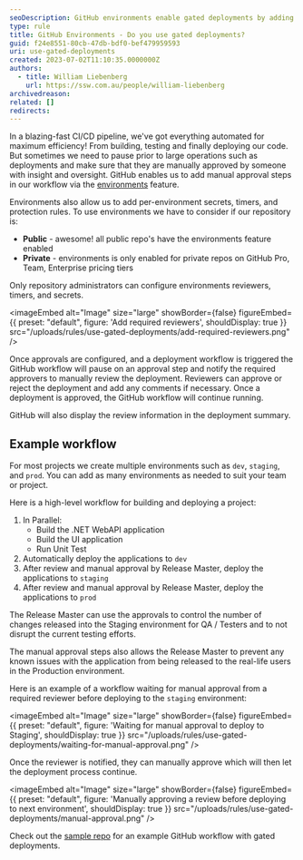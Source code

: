 ```yaml
---
seoDescription: GitHub environments enable gated deployments by adding manual approval steps to your workflow, ensuring that large operations are reviewed and approved before deployment.
type: rule
title: GitHub Environments - Do you use gated deployments?
guid: f24e8551-80cb-47db-bdf0-bef479959593
uri: use-gated-deployments
created: 2023-07-02T11:10:35.0000000Z
authors:
  - title: William Liebenberg
    url: https://ssw.com.au/people/william-liebenberg
archivedreason:
related: []
redirects:
---
```


In a blazing-fast CI/CD pipeline, we've got everything automated for maximum efficiency! From building, testing and finally deploying our code. But sometimes we need to pause prior to large operations such as deployments and make sure that they are manually approved by someone with insight and oversight.
GitHub enables us to add manual approval steps in our workflow via the [environments](https://docs.github.com/en/actions/deployment/targeting-different-environments/using-environments-for-deployment) feature.

Environments also allow us to add per-environment secrets, timers, and protection rules. To use environments we have to consider if our repository is:

- **Public** - awesome! all public repo's have the environments feature enabled
- **Private** - environments is only enabled for private repos on GitHub Pro, Team, Enterprise pricing tiers

Only repository administrators can configure environments reviewers, timers, and secrets.


<imageEmbed
  alt="Image"
  size="large"
  showBorder={false}
  figureEmbed={{
    preset: "default",
    figure: 'Add required reviewers',
    shouldDisplay: true
  }}
  src="/uploads/rules/use-gated-deployments/add-required-reviewers.png"
/>

Once approvals are configured, and a deployment workflow is triggered the GitHub workflow will pause on an approval step and notify the required approvers to manually review the deployment. Reviewers can approve or reject the deployment and add any comments if necessary. Once a deployment is approved, the GitHub workflow will continue running.

GitHub will also display the review information in the deployment summary.

## Example workflow

For most projects we create multiple environments such as `dev`, `staging`, and `prod`. You can add as many environments as needed to suit your team or project.

Here is a high-level workflow for building and deploying a project:

1. In Parallel:
   - Build the .NET WebAPI application
   - Build the UI application
   - Run Unit Test
2. Automatically deploy the applications to `dev`
3. After review and manual approval by Release Master, deploy the applications to `staging`
4. After review and manual approval by Release Master, deploy the applications to `prod`

The Release Master can use the approvals to control the number of changes released into the Staging environment for QA / Testers and to not disrupt the current testing efforts.

The manual approval steps also allows the Release Master to prevent any known issues with the application from being released to the real-life users in the Production environment.

Here is an example of a workflow waiting for manual approval from a required reviewer before deploying to the `staging` environment:


<imageEmbed
  alt="Image"
  size="large"
  showBorder={false}
  figureEmbed={{
    preset: "default",
    figure: 'Waiting for manual approval to deploy to Staging',
    shouldDisplay: true
  }}
  src="/uploads/rules/use-gated-deployments/waiting-for-manual-approval.png"
/>

Once the reviewer is notified, they can manually approve which will then let the deployment process continue.


<imageEmbed
  alt="Image"
  size="large"
  showBorder={false}
  figureEmbed={{
    preset: "default",
    figure: 'Manually approving a review before deploying to next environment',
    shouldDisplay: true
  }}
  src="/uploads/rules/use-gated-deployments/manual-approval.png"
/>

Check out the [sample repo](https://github.com/william-liebenberg/github-gated-deployments) for an example GitHub workflow with gated deployments.